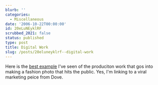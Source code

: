 ```yaml
---
blurb: ''
categories:
  - Miscellaneous
date: '2006-10-22T00:00:00'
id: 20eLuNEyklRF
scrubbed_2021: false
status: published
type: post
title: Digital Work
slug: /posts/20eluneyklrf--digital-work
---
```


Here is the [best example](http://www.campaignforrealbeauty.com/)
I've seen of the produciton work that gos into making a fashion
photo that hits the public. Yes, I'm linking to a viral marketing
peice from Dove.
